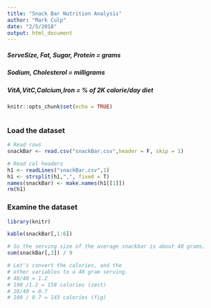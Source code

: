 ```yaml
---
title: "Snack Bar Nutrition Analysis"
author: "Mark Culp"
date: "2/5/2018"
output: html_document
---
```

##### ServeSize, Fat, Sugar, Protein = grams
##### Sodium, Cholesterol = milligrams
##### VitA,VitC,Calcium,Iron = % of 2K calorie/day diet

```r
knitr::opts_chunk$set(echo = TRUE)



```

### Load the dataset

```r

# Read rows
snackBar <- read.csv("snackBar.csv",header = F, skip = 1)

# Read col headers
h1 <- readLines("snackBar.csv",1)
h1 <- strsplit(h1,",", fixed = T)
names(snackBar) <- make.names(h1[[1]])
rm(h1)

```

### Examine the dataset

```r
library(knitr)

kable(snackBar[,1:6])

# So the serving size of the average snackbar is about 40 grams.
sum(snackBar[,3]) / 9

# Let's convert the calories, and the 
# other variables to a 40 gram serving.
# 48/40 = 1.2 
# 190 /1.2 = 158 calories (zest)
# 28/40 = 0.7
# 100 / 0.7 = 143 calories (fig)



```

